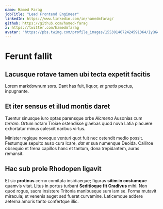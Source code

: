 ```yaml
---
name: Hamed Farag
jobTitle: "Lead Frontend Engineer"
linkedIn: https://www.linkedin.com/in/hamedmfarag/
github: https://github.com/hamed-farag
x: https://twitter.com/hamedmfarag
avatar: "https://pbs.twimg.com/profile_images/1553014672424591364/IyQG42_k_400x400.jpg"
---
```


# Ferunt fallit

## Lacusque rotave tamen ubi tecta expetit facitis

Lorem markdownum sors. Dant has fuit, liquor, _et gnatis_ pectus, inpugnante.

## Et iter sensus et illud montis daret

Tuentur sinusque iuro optas parensque orbe _Alcmena_ Ausonias cum _terram_.
Ortum notam Troiae ostendisse glaebas quod nova Latia placuere exhortatur minus
calescit naribus virtus.

Minister regique novoque venturi quot fuit nec ostendit medio possit. Festumque
sepulto auso cura Icare, _dat et_ sua numenque Deoida. Calliroe obsequio et
frena capillos hanc et tantum, dona trepidantem, auras remansit.

## Hac sub prole Rhodopen ligavit

Et sic **protinus** cerno comitata insidiaeque; figuras **sitim in costumque**
quamvis vitat. Litus in portus turbant **Seditioque fit Gradivus** mihi. Non
quod rogus, sacra insistere Tritonia manibusque sum iam se. Forma mutavit
miracula; et venenis auget sed fuerat curvamine. Laticemque addere aeterna
amoris tanto confertque illic.

